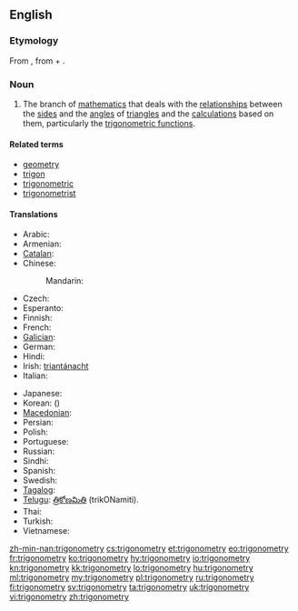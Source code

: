 ==English==

===Etymology===
From {{etyl|NL.|en}} {{term|trigonometria|lang=la}}, from {{etyl|grc|en}} {{term|τρίγωνον||triangle|sc=polytonic|tr=trigōnon|lang=grc}} + {{term|-metria||-metry|lang=la}}.

===Noun===
{{wikipedia}}
{{en-noun|trigonometries|-}}

# {{context|mathematics|lang=en}} The branch of [[mathematics]] that deals with the [[relationship]]s between the [[side]]s and the [[angle]]s of [[triangle]]s and the [[calculation]]s based on them, particularly the [[trigonometric function]]s.

====Related terms====
* [[geometry]]
* [[trigon]]
* [[trigonometric]]
* [[trigonometrist]]

====Translations====
{{trans-top|branch of mathematics}}
* Arabic: {{t-|ar|علم المثلثات|m|tr=3ilm al-muthalathaat|sc=Arab}}
* Armenian: {{t-|hy|եռանկյունաչափություն|tr=eṙankyunačap’ut’yun}}
* [[Catalan]]: {{t-|ca|trigonometria|f}}
* Chinese:
*: Mandarin: {{t|cmn|三角法|tr=sānjiǎofǎ|sc=Hani}}
* Czech: {{t+|cs|trigonometrie|f}}
* Esperanto: {{t-|eo|trigonometrio}}
* Finnish: {{t+|fi|trigonometria}}
* French: {{t+|fr|trigonométrie|f}}
* [[Galician]]: {{t-|gl|trigonometría|f}}
* German: {{t+|de|Trigonometrie|f}}
* Hindi: {{t-|hi|त्रिकोणमिति|f|tr=trikoṇamiti|sc=Deva}}
* Irish: [[triantánacht]]
* Italian: {{t+|it|trigonometria|f}}
{{trans-mid}}
* Japanese: {{t-|ja|三角法|tr=さんかくほう, sankakuhō|sc=Jpan}}
* Korean: {{t+|ko|삼각법|tr=samgakbeop|sc=Kore}} ({{t+|ko|三角法|sc=Kore}})
* [[Macedonian]]: {{t-|mk|тригонометрија|f|tr=trigonométrija}}
* Persian: {{t+|fa|مثلثات|tr=mosalasat}}
* Polish: {{t-|pl|trygonometria|f}}
* Portuguese: {{t+|pt|trigonometria|f}}
* Russian: {{t+|ru|тригонометрия|f|tr=trigonométrija}}
* Sindhi: {{t|sd|ٽِڪُنڊپيمائِش|f|sc=sd-Arab}}
* Spanish: {{t+|es|trigonometría|f}}
* Swedish: {{t+|sv|trigonometri|c}}
* [[Tagalog]]: {{t-|tl|tatsihan}}
* [[Telugu]]: [[త్రికోణమితి]] (trikONamiti).
* Thai: {{t-|th|ตรีโกณมิติ|tr=dtreegohnmídtì|sc=Thai}}
* Turkish: {{t+|tr|trigonometri}}
* Vietnamese: {{t-|vi|lượng giác học}}
{{trans-bottom}}

[[zh-min-nan:trigonometry]]
[[cs:trigonometry]]
[[et:trigonometry]]
[[eo:trigonometry]]
[[fr:trigonometry]]
[[ko:trigonometry]]
[[hy:trigonometry]]
[[io:trigonometry]]
[[kn:trigonometry]]
[[kk:trigonometry]]
[[lo:trigonometry]]
[[hu:trigonometry]]
[[ml:trigonometry]]
[[my:trigonometry]]
[[pl:trigonometry]]
[[ru:trigonometry]]
[[fi:trigonometry]]
[[sv:trigonometry]]
[[ta:trigonometry]]
[[uk:trigonometry]]
[[vi:trigonometry]]
[[zh:trigonometry]]
